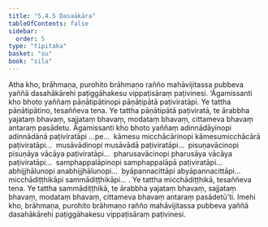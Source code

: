 ```yaml
---
title: "5.4.5 Dasaākāra"
tableOfContents: false
sidebar:
  order: 5
type: "tipitaka"
basket: "su"
book: "sila"
---
```



<DynamicBreadcrumb />

<Division number="343" book="sila" bookNo="6" page="131">

<Paragraph number="554" book="sila">
Atha kho, brāhmaṇa, purohito brāhmaṇo rañño mahāvijitassa pubbeva yaññā dasahākārehi paṭiggāhakesu vippaṭisāraṃ paṭivinesi. ‘Āgamissanti kho bhoto yaññaṃ pāṇātipātinopi pāṇātipātā paṭiviratāpi. Ye tattha pāṇātipātino, tesaññeva tena. Ye tattha pāṇātipātā paṭiviratā, te ārabbha yajataṃ bhavaṃ, sajjataṃ bhavaṃ, modataṃ bhavaṃ, cittameva bhavaṃ antaraṃ pasādetu. Āgamissanti kho bhoto yaññaṃ adinnādāyinopi adinnādānā paṭiviratāpi …pe…  kāmesu micchācārinopi kāmesumicchācārā paṭiviratāpi…  musāvādinopi musāvādā paṭiviratāpi…  pisuṇavācinopi pisuṇāya vācāya paṭiviratāpi…  pharusavācinopi pharusāya vācāya paṭiviratāpi…  samphappalāpinopi samphappalāpā paṭiviratāpi…  abhijjhālunopi anabhijjhālunopi…  byāpannacittāpi abyāpannacittāpi…  micchādiṭṭhikāpi sammādiṭṭhikāpi… . Ye tattha micchādiṭṭhikā, tesaññeva tena. Ye tattha sammādiṭṭhikā, te ārabbha yajataṃ bhavaṃ, sajjataṃ bhavaṃ, modataṃ bhavaṃ, cittameva bhavaṃ antaraṃ pasādetū’ti. Imehi kho, brāhmaṇa, purohito brāhmaṇo rañño mahāvijitassa pubbeva yaññā dasahākārehi paṭiggāhakesu vippaṭisāraṃ paṭivinesi.
</Paragraph>
</Division>